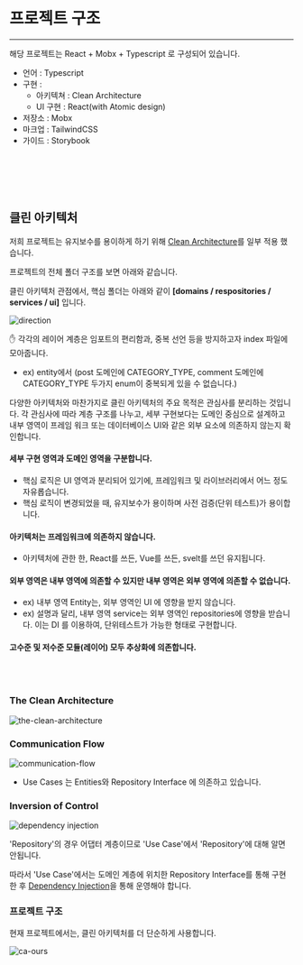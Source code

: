 


<Meta title="⛷ 개발가이드 /🧿 프로젝트 구조" />

# 프로젝트 구조

---

해당 프로젝트는 React + Mobx + Typescript 로 구성되어 있습니다.

- 언어 : Typescript
- 구현 :
  - 아키텍쳐 : Clean Architecture
  - UI 구현 : React(with Atomic design)
- 저장소 : Mobx
- 마크업 : TailwindCSS
- 가이드 : Storybook

<br></br>
<br></br>

## 클린 아키텍처

저희 프로젝트는 유지보수를 용이하게 하기 위해 [Clean Architecture](https://blog.coderifleman.com/2017/12/18/the-clean-architecture/)를 일부 적용 했습니다.

프로젝트의 전체 폴더 구조를 보면 아래와 같습니다.

클린 아키텍처 관점에서, 핵심 폴더는 아래와 같이 **[domains / respositories / services / ui]** 입니다.

<img src={Folder} alt="direction" />

✋ 각각의 레이어 계층은 임포트의 편리함과, 중복 선언 등을 방지하고자 index 파일에 모아줍니다.

- ex) entity에서 (post 도메인에 CATEGORY_TYPE, comment 도메인에 CATEGORY_TYPE 두가지 enum이 중복되게 있을 수 없습니다.)

다양한 아키텍처와 마찬가지로 클린 아키텍처의 주요 목적은 관심사를 분리하는 것입니다. 각 관심사에 따라 계층 구조를 나누고, 세부 구현보다는 도메인 중심으로 설계하고 내부 영역이 프레임 워크 또는 데이터베이스 UI와 같은 외부 요소에 의존하지 않는지 확인합니다.

#### 세부 구현 영역과 도메인 영역을 구분합니다.

- 핵심 로직은 UI 영역과 분리되어 있기에, 프레임워크 및 라이브러리에서 어느 정도 자유롭습니다.
- 핵심 로직이 변경되었을 때, 유지보수가 용이하며 사전 검증(단위 테스트)가 용이합니다.

#### 아키텍처는 프레임워크에 의존하지 않습니다.

- 아키텍처에 관한 한, React를 쓰든, Vue를 쓰든, svelt를 쓰던 유지됩니다.

#### 외부 영역은 내부 영역에 의존할 수 있지만 내부 영역은 외부 영역에 의존할 수 없습니다.

- ex) 내부 영역 Entity는, 외부 영역인 UI 에 영향을 받지 않습니다.
- ex) 설명과 달리, 내부 영역 service는 외부 영역인 repositories에 영향을 받습니다. 이는 DI 를 이용하여, 단위테스트가 가능한 형태로 구현합니다.

#### 고수준 및 저수준 모듈(레이어) 모두 추상화에 의존합니다.

<br />
<br />

### The Clean Architecture

<img src={Ca1} alt="the-clean-architecture" />

### Communication Flow

<img src={Ca2} alt="communication-flow" />

- Use Cases 는 Entities와 Repository Interface 에 의존하고 있습니다.

### Inversion of Control

<img src={Ca3} alt="dependency injection" />

'Repository'의 경우 어댑터 계층이므로 'Use Case'에서 'Repository'에 대해 알면 안됩니다.

따라서 'Use Case'에서는 도메인 계층에 위치한 Repository Interface를 통해 구현 한 후 [Dependency Injection](https://medium.com/@jang.wangsu/di-dependency-injection-%EC%9D%B4%EB%9E%80-1b12fdefec4f)을 통해 운영해야 합니다.

### 프로젝트 구조

현재 프로젝트에서는, 클린 아키텍처를 더 단순하게 사용합니다.

<img src={Ca4} alt="ca-ours" />
